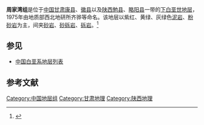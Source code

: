 {{Infobox rockunit
| name           = 周家湾组
| period         = 下白垩世
| age            = 
| image          = 
| imagesize      = 
| caption        = 
| type           = [[组_(地质学)|组]]
| prilithology   = 紫红、黄绿、灰绿色[[泥岩|泥岩]]、[[粉砂岩|粉砂岩]]
| otherlithology = [[砂岩|砂岩]]、[[砂砾岩|砂砾岩]]、[[砾岩|砾岩]]
| namedfor       = 
| namedby        = 地质部西北地研所齐骅等
| region         = [[甘肃|甘肃]][[康县|康县]]、[[徽县|徽县]]以及[[陕西|陕西]][[勉县|勉县]]、[[略阳县|略阳县]]一带
| country        = {{PRC}}
| coordinates    =
| unitof         =
| subunits       = 
| underlies      = [[鸡山组|鸡山组]]
| overlies       = [[田家坝组|田家坝组]]
| thickness      = 
| extent         =
| area           = 
| map            = 
| map_caption    = 
}}
'''周家湾组'''是位于[[中国|中国]][[甘肃|甘肃]][[康县|康县]]、[[徽县|徽县]]以及[[陕西|陕西]][[勉县|勉县]]、[[略阳县|略阳县]]一带的[[下白垩世|下白垩世]][[地层|地层]]，1975年由地质部西北地研所齐骅等命名。该地层以紫红、黄绿、灰绿色[[泥岩|泥岩]]、[[粉砂岩|粉砂岩]]为主，间夹[[砂岩|砂岩]]、[[砂砾岩|砂砾岩]]、[[砾岩|砾岩]]。<ref>{{cite book | title=《中国岩石地层辞典》 | publisher=中国地质大学出版社 | author=高振家、陈克强、魏家庸 | year=2000}}</ref>

== 参见 ==
* [[中国白垩系地层列表|中国白垩系地层列表]]

== 参考文献 ==
{{Reflist}}

{{地质小作品}}

[[Category:中国地层组|Category:中国地层组]]
[[Category:甘肃地理|Category:甘肃地理]]
[[Category:陕西地理|Category:陕西地理]]